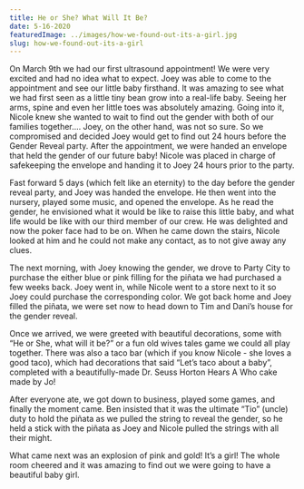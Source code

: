 ```yaml
---
title: He or She? What Will It Be?
date: 5-16-2020
featuredImage: ../images/how-we-found-out-its-a-girl.jpg
slug: how-we-found-out-its-a-girl
---
```




On March 9th we had our first ultrasound appointment! We were very excited and had no idea what to expect. Joey was able to come to the appointment and see our little baby firsthand. It was amazing to see what we had first seen as a little tiny bean grow into a real-life baby. Seeing her arms, spine and even her little toes was absolutely amazing. Going into it, Nicole knew she wanted to wait to find out the gender with both of our families together…. Joey, on the other hand, was not so sure. So we compromised and decided Joey would get to find out 24 hours before the Gender Reveal party. After the appointment, we were handed an envelope that held the gender of our future baby! Nicole was placed in charge of safekeeping the envelope and handing it to Joey 24 hours prior to the party.

<Banner img={GenderEnvelopImg} width="contain" />

Fast forward 5 days (which felt like an eternity) to the day before the gender reveal party, and Joey was handed the envelope. He then went into the nursery, played some music, and opened the envelope. As he read the gender, he envisioned what it would be like to raise this little baby, and what life would be like with our third member of our crew. He was delighted and now the poker face had to be on. When he came down the stairs, Nicole looked at him and he could not make any contact, as to not give away any clues.

<Banner img={DoctorsOfficeImg} width="contain" />

The next morning, with Joey knowing the gender, we drove to Party City to purchase the either blue or pink filling for the piñata we had purchased a few weeks back. Joey went in, while Nicole went to a store next to it so Joey could purchase the corresponding color. We got back home and Joey filled the piñata, we were set now to head down to Tim and Dani’s house for the gender reveal.

<Banner img={DecorationsImg} width="contain" />

Once we arrived, we were greeted with beautiful decorations, some with “He or She, what will it be?” or a fun old wives tales game we could all play together. There was also a taco bar (which if you know Nicole - she loves a good taco), which had decorations that said “Let’s taco about a baby”, completed with a beautifully-made Dr. Seuss Horton Hears A Who cake made by Jo!

<Banner img={CakeImg} width="contain" />

After everyone ate, we got down to business, played some games, and finally the moment came. Ben insisted that it was the ultimate “Tio” (uncle) duty to hold the piñata as we pulled the string to reveal the gender, so he held a stick with the piñata as Joey and Nicole pulled the strings with all their might.

<Banner img={PinataImg} width="contain" />

What came next was an explosion of pink and gold! It’s a girl! The whole room cheered and it was amazing to find out we were going to have a beautiful baby girl.

<Banner img={ItsAGirlImg} width="contain" />
